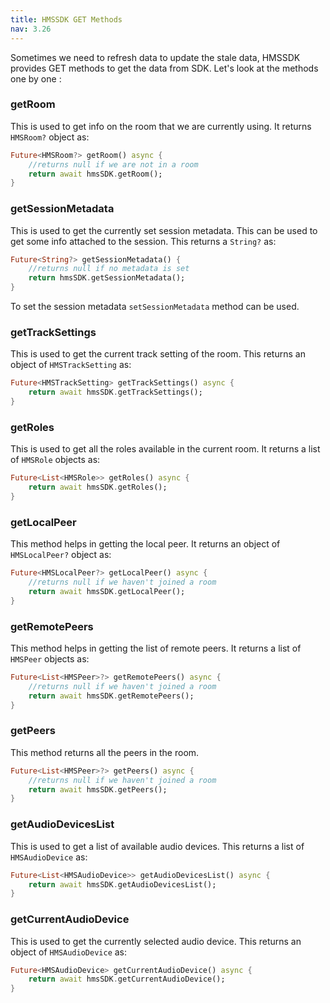 ```yaml
---
title: HMSSDK GET Methods
nav: 3.26
---
```


Sometimes we need to refresh data to update the stale data, HMSSDK provides GET methods to get the data from SDK.
Let's look at the methods one by one :

### getRoom

This is used to get info on the room that we are currently using. It returns `HMSRoom?` object as:

```dart
Future<HMSRoom?> getRoom() async {
    //returns null if we are not in a room
    return await hmsSDK.getRoom();
}
```

### getSessionMetadata

This is used to get the currently set session metadata. This can be used to get some info attached to the session.
This returns a `String?` as:

```dart
Future<String?> getSessionMetadata() {
    //returns null if no metadata is set
    return hmsSDK.getSessionMetadata();
} 
```

To set the session metadata `setSessionMetadata` method can be used.

### getTrackSettings

This is used to get the current track setting of the room. This returns an object of `HMSTrackSetting` as:

```dart
Future<HMSTrackSetting> getTrackSettings() async {
    return await hmsSDK.getTrackSettings();
}
```

### getRoles

This is used to get all the roles available in the current room. It returns a list of `HMSRole` objects as:

```dart 
Future<List<HMSRole>> getRoles() async {
    return await hmsSDK.getRoles();
}
```

### getLocalPeer

This method helps in getting the local peer. It returns an object of `HMSLocalPeer?` object as:

```dart
Future<HMSLocalPeer?> getLocalPeer() async {
    //returns null if we haven't joined a room
    return await hmsSDK.getLocalPeer();
} 
```

### getRemotePeers

This method helps in getting the list of remote peers. It returns a list of `HMSPeer` objects as:

```dart
Future<List<HMSPeer>?> getRemotePeers() async {
    //returns null if we haven't joined a room
    return await hmsSDK.getRemotePeers();
} 
```

### getPeers

This method returns all the peers in the room.

```dart
Future<List<HMSPeer>?> getPeers() async {
    //returns null if we haven't joined a room
    return await hmsSDK.getPeers();
} 
```

### getAudioDevicesList

This is used to get a list of available audio devices. This returns a list of `HMSAudioDevice` as:

```dart
Future<List<HMSAudioDevice>> getAudioDevicesList() async {
    return await hmsSDK.getAudioDevicesList();
}
```


### getCurrentAudioDevice

This is used to get the currently selected audio device. This returns an object of `HMSAudioDevice` as:

```dart
Future<HMSAudioDevice> getCurrentAudioDevice() async {
    return await hmsSDK.getCurrentAudioDevice();
}
```
